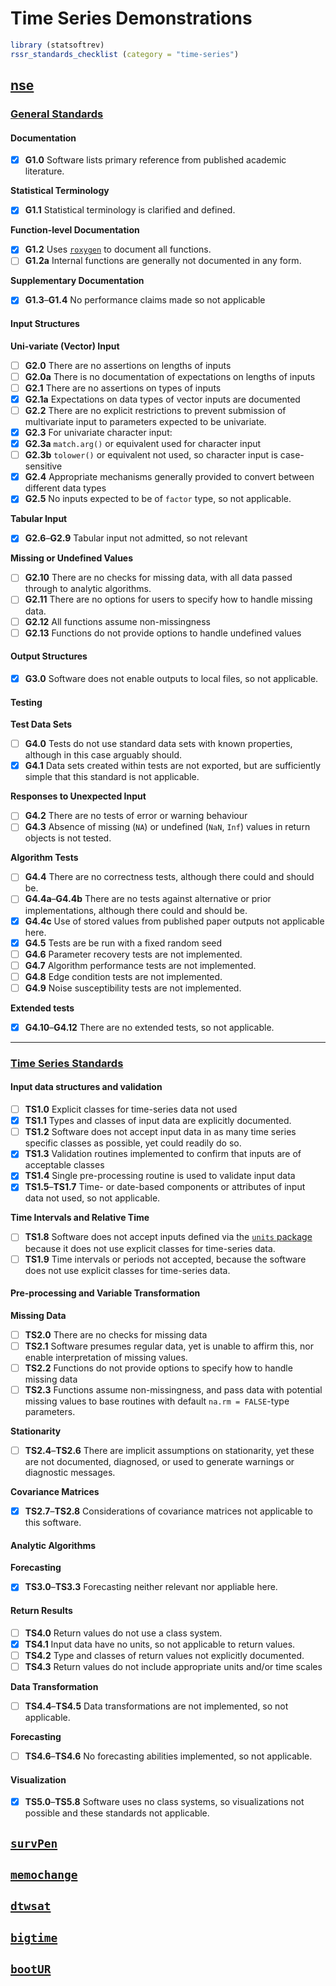 
# Time Series Demonstrations

```r
library (statsoftrev)
rssr_standards_checklist (category = "time-series")
```

## [nse](https://github.com/keblu/nse)


### [General Standards](https://ropenscilabs.github.io/statistical-software-review-book/standards.html#general-standards-for-statistical-software)

#### Documentation

- [x] **G1.0** Software lists primary reference from published academic literature.

**Statistical Terminology**

- [x] **G1.1** Statistical terminology is clarified and defined.

**Function-level Documentation**

- [x] **G1.2** Uses [`roxygen`](https://roxygen2.r-lib.org/) to document all functions.
 - [ ] **G1.2a** Internal functions are generally not documented in any form.

**Supplementary Documentation**

- [x] **G1.3**--**G1.4** No performance claims made so not applicable

#### Input Structures

**Uni-variate (Vector) Input**

- [ ] **G2.0** There are no assertions on lengths of inputs
 - [ ] **G2.0a** There is no documentation of expectations on lengths of inputs
- [ ] **G2.1** There are no assertions on types of inputs
 - [x] **G2.1a** Expectations on data types of vector inputs are documented
- [ ] **G2.2** There are no explicit restrictions to prevent submission of
  multivariate input to parameters expected to be univariate.
- [x] **G2.3** For univariate character input:
 - [x] **G2.3a** `match.arg()` or equivalent used for character input
 - [ ] **G2.3b** `tolower()` or equivalent not used, so character input is case-sensitive
- [x] **G2.4** Appropriate mechanisms generally provided to convert between different data types
- [x] **G2.5** No inputs expected to be of `factor` type, so not applicable.

**Tabular Input**

- [x] **G2.6**--**G2.9** Tabular input not admitted, so not relevant

**Missing or Undefined Values**

- [ ] **G2.10** There are no checks for missing data, with all data passed
  through to analytic algorithms.
- [ ] **G2.11** There are no options for users to specify how to handle missing data.
- [ ] **G2.12** All functions assume non-missingness
- [ ] **G2.13** Functions do not provide options to handle undefined values

#### Output Structures

- [x] **G3.0** Software does not enable outputs to local files, so not applicable.

#### Testing 

**Test Data Sets**

- [ ] **G4.0** Tests do not use standard data sets with known properties,
  although in this case arguably should.
- [x] **G4.1** Data sets created within tests are not exported, but are
      sufficiently simple that this standard is not applicable.

**Responses to Unexpected Input**

- [ ] **G4.2** There are no tests of error or warning behaviour
- [ ] **G4.3** Absence of missing (`NA`) or undefined (`NaN`, `Inf`) values in
  return objects is not tested.

**Algorithm Tests**

- [ ] **G4.4** There are no correctness tests, although there could and should be.
 - [ ] **G4.4a**--**G4.4b** There are no tests against alternative or prior implementations, although there could and should be.
 - [x] **G4.4c** Use of stored values from published paper outputs not applicable here.
- [x] **G4.5** Tests are be run with a fixed random seed
- [ ] **G4.6** Parameter recovery tests are not implemented.
- [ ] **G4.7** Algorithm performance tests are not implemented.
- [ ] **G4.8** Edge condition tests are not implemented.
- [ ] **G4.9** Noise susceptibility tests are not implemented.

**Extended tests**

- [x] **G4.10**--**G4.12** There are no extended tests, so not applicable.


---

### [Time Series Standards](https://ropenscilabs.github.io/statistical-software-review-book/standards.html#time-series-software)

#### Input data structures and validation

- [ ] **TS1.0** Explicit classes for time-series data not used
- [x] **TS1.1** Types and classes of input data are explicitly documented.
- [ ] **TS1.2** Software does not accept input data in as many time series
  specific classes as possible, yet could readily do so.
- [x] **TS1.3** Validation routines implemented to confirm that inputs are of acceptable classes
- [x] **TS1.4** Single pre-processing routine is used to validate input data
- [x] **TS1.5**--**TS1.7** Time- or date-based components or attributes of
      input data not used, so not applicable.

**Time Intervals and Relative Time**

- [ ] **TS1.8** Software does not accept inputs defined via the [`units`
  package](https://github.com/r-quantities/units/) because it does not use
  explicit classes for time-series data.
- [ ] **TS1.9** Time intervals or periods not accepted, because the software
      does not use explicit classes for time-series data.

#### Pre-processing and Variable Transformation

**Missing Data**

- [ ] **TS2.0** There are no checks for missing data
- [ ] **TS2.1** Software presumes regular data, yet is unable to affirm this,
  nor enable interpretation of missing values.
- [ ] **TS2.2** Functions do not provide options to specify how to handle missing data
- [ ] **TS2.3** Functions assume non-missingness, and pass data with potential
  missing values to base routines with default `na.rm = FALSE`-type parameters.

**Stationarity**

- [ ] **TS2.4**--**TS2.6** There are implicit assumptions on stationarity, yet
  these are not documented, diagnosed, or used to generate warnings or
  diagnostic messages.

**Covariance Matrices**

- [x] **TS2.7**--**TS2.8** Considerations of covariance matrices not applicable to this software.

#### Analytic Algorithms

**Forecasting**

- [x] **TS3.0**--**TS3.3** Forecasting neither relevant nor appliable here.

#### Return Results

- [ ] **TS4.0** Return values do not use a class system.
- [x] **TS4.1** Input data have no units, so not applicable to return values.
- [ ] **TS4.2** Type and classes of return values not explicitly documented.
- [ ] **TS4.3** Return values do not include appropriate units and/or time scales

**Data Transformation**

- [ ] **TS4.4**--**TS4.5** Data transformations are not implemented, so not applicable.

**Forecasting**

- [ ] **TS4.6**--**TS4.6** No forecasting abilities implemented, so not applicable.

#### Visualization

- [x] **TS5.0**--**TS5.8** Software uses no class systems, so visualizations
  not possible and these standards not applicable.


## [`survPen`](https://github.com/fauvernierma/survPen)

## [`memochange`](https://github.com/KaiWenger/memochange)

## [`dtwsat`](https://github.com/vwmaus/dtwSat)

## [`bigtime`](https://github.com/ineswilms/bigtime)

## [`bootUR`](https://github.com/smeekes/bootUR)


